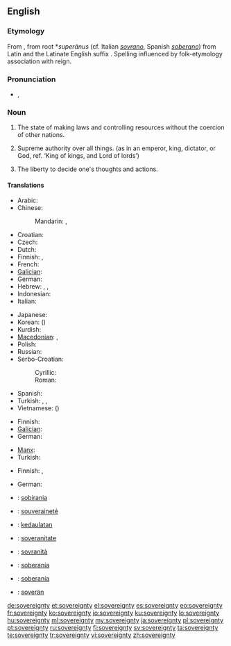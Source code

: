 ==English==
{{wikipedia|sovereignty}}

===Etymology===
From {{etyl|fro}} {{term|soverain|lang=la}}, from {{etyl|VL.}} root *''superānus'' (cf. Italian ''[[sovrano]]'', Spanish ''[[soberano]]'') from Latin {{term|super||above|lang=la}} and the Latinate English suffix {{term|-ity|-ty|lang=eng}}. Spelling influenced by folk-etymology association with reign.

===Pronunciation===
* {{a|UK}} {{IPA|/ˈsɒv.ɹən.ti/|/ˈsɒv.ɹɪn.ti}}, {{SAMPA|/"sQv.r\@n.ti/|/"sQv.rIn.ti/}}

===Noun===
{{en-noun|sovereignties|-}}

# {{context|of a nation}} The state of making laws and controlling resources without the coercion of other nations.
# {{context|of a ruler}} Supreme authority over all things. (as in an emperor, king, dictator, or God, ref. ‘King of kings, and Lord of lords’)
# {{context|of self}} The liberty to decide one's thoughts and actions.

====Translations====
{{trans-top|of a nation: the state of making laws and controlling resources without the coercion of other nations.}}
* Arabic: {{t|ar|سيادة|f|tr=siyaada|sc=Arab}}
* Chinese:
*: Mandarin: {{t-|cmn|主權|sc=Hani}}, {{t-|cmn|主权|tr=zhǔquán|sc=Hani}}
* Croatian: {{t-|hr|suverenitet|m}}
* Czech: {{t-|cs|svrchovanost|f}}
* Dutch: {{t-|nl|soevereiniteit|f}}
* Finnish: {{t-|fi|suvereenisuus}}, {{t+|fi|suvereniteetti}}
* French: {{t+|fr|souveraineté|f}}
* [[Galician]]: {{t|gl|soberanía|f}}
* German: {{t+|de|Souveränität|f}}
* Hebrew: {{t|he|ריבונות|tr=sovereignty}},  {{t|he|ריבון|m|tr=sovereign}},  {{t|he|ריבונית|f|tr=sovereign}}
* Indonesian: {{t|id|kedaulatan|xs=Indonesian}}
* Italian: {{t-|it|sovranità|f}}
{{trans-mid}}
* Japanese: {{t+|ja|主権|tr=しゅけん, shuken|sc=Jpan}}
* Korean: {{t|ko|주권|tr=jugwon|sc=Kore}} ({{t|ko|主權|sc=Kore}})
* Kurdish: {{ku-Arab|[[فه‌رمان ڕه‌وایی]]}}
* [[Macedonian]]: {{t|mk|сувереност|f|tr=suvérenost}},  {{t-|mk|суверенитет|m|tr=suverenitét}}
* Polish: {{t|pl|suwerenność|f}}
* Russian: {{t|ru|суверенитет|m|tr=suverenitét|sc=Cyrl}}
* Serbo-Croatian:
*: Cyrillic: {{t|sh|суверенитет|m}}
*: Roman: {{t|sh|suverenitet|m}}
* Spanish: {{t+|es|soberanía|f}}
* Turkish: {{t|tr|egemenlik}}, {{t|tr|hükümranlık}}, {{t|tr|hakimiyet|alt=hâkimiyet}}
* Vietnamese: {{t|vi|chủ quyền}} ({{t|vi|主權}})
{{trans-bottom}}

{{trans-top|of ruler or God: supreme authority over all things}}
* Finnish: {{t-|fi|yksinvaltius}}
* [[Galician]]: {{t|gl|soberanía|f}}
* German: {{t+|de|Souveränität|f}}
{{trans-mid}}
* [[Manx]]: {{t|gv|ard-reeriaght|f}}
* Turkish: {{t|tr|mutlak güç}}
{{trans-bottom}}

{{trans-top|of self: the liberty to decide one's thoughts and actions}}
* Finnish: {{t|fi|yksilönvapaus}}, {{t+|fi|suvereniteetti}}
{{trans-mid}}
* German: {{t+|de|Souveränität|f}}
{{trans-bottom}}

{{checktrans-top}}
* {{ttbc|ca}}: [[sobirania]] {{f}}
* {{ttbc|fr}}: [[souveraineté]] {{f}}
* {{ttbc|id}}: [[daulat|kedaulatan]]
* {{ttbc|ia}}: [[soveranitate]]
* {{ttbc|it}}: [[sovranità]] {{f}}
{{trans-mid}}
* {{ttbc|es}}: [[soberanía]] {{f}}
* {{ttbc|pt}}: [[soberanía]] {{f}}
* {{ttbc|vo}}: [[soverän]]
{{trans-bottom}}

[[de:sovereignty]]
[[et:sovereignty]]
[[el:sovereignty]]
[[es:sovereignty]]
[[eo:sovereignty]]
[[fr:sovereignty]]
[[ko:sovereignty]]
[[io:sovereignty]]
[[ku:sovereignty]]
[[lo:sovereignty]]
[[hu:sovereignty]]
[[ml:sovereignty]]
[[my:sovereignty]]
[[ja:sovereignty]]
[[pl:sovereignty]]
[[pt:sovereignty]]
[[ru:sovereignty]]
[[fi:sovereignty]]
[[sv:sovereignty]]
[[ta:sovereignty]]
[[te:sovereignty]]
[[tr:sovereignty]]
[[vi:sovereignty]]
[[zh:sovereignty]]